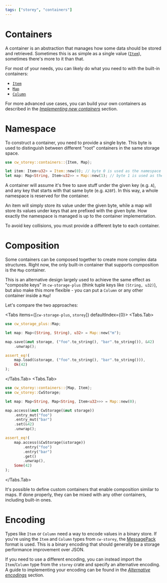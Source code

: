 ```yaml
---
tags: ["storey", "containers"]
---
```



# Containers

A container is an abstraction that manages how some data should be stored and
retrieved. Sometimes this is as simple as a single value
([`Item`](containers/item)), sometimes there's more to it than that.

For most of your needs, you can likely do what you need to with the built-in
containers:

- [`Item`](containers/item)
- [`Map`](containers/map)
- [`Column`](containers/column)

For more advanced use cases, you can build your own containers as described in
the [_Implementing new containers_](container-impl) section.

# Namespace

To construct a container, you need to provide a single byte. This byte is used
to distinguish between different "root" containers in the same storage space.

```rust template="storage"
use cw_storey::containers::{Item, Map};

let item: Item<u32> = Item::new(0); // byte 0 is used as the namespace
let map: Map<String, Item<u32>> = Map::new(1); // byte 1 is used as the namespace
```

A container will assume it's free to save stuff under the given key (e.g. `A`),
and any key that starts with that same byte (e.g. `A28F`). In this way, a whole
namespace is reserved for the container.

<Callout>
An item will simply store its value under the given byte, while a map will
store its values under keys that are prefixed with the given byte. How exactly
the namespace is managed is up to the container implementation.
</Callout>

To avoid key collisions, you must provide a different byte to each container.

# Composition

Some containers can be composed together to create more complex data structures.
Right now, the only built-in container that supports composition is the `Map`
container.

This is an alternative design largely used to achieve the same effect as
"composite keys" in `cw-storage-plus` (think tuple keys like `(String, u32)`),
but also make this more flexible - you can put a `Column` or any other container
inside a `Map`!

Let's compare the two approaches:

<Tabs items={[`cw-storage-plus`, `storey`]} defaultIndex={0}> <Tabs.Tab>

```rust template="storage"
use cw_storage_plus::Map;

let map: Map<(String, String), u32> = Map::new("m");

map.save(&mut storage, ("foo".to_string(), "bar".to_string()), &42)
    .unwrap();

assert_eq!(
    map.load(&storage, ("foo".to_string(), "bar".to_string())),
    Ok(42)
);
```

</Tabs.Tab> <Tabs.Tab>

```rust template="storage"
use cw_storey::containers::{Map, Item};
use cw_storey::CwStorage;

let map: Map<String, Map<String, Item<u32>>> = Map::new(0);

map.access(&mut CwStorage(&mut storage))
    .entry_mut("foo")
    .entry_mut("bar")
    .set(&42)
    .unwrap();

assert_eq!(
    map.access(&CwStorage(&storage))
        .entry("foo")
        .entry("bar")
        .get()
        .unwrap(),
    Some(42)
);
```

</Tabs.Tab></Tabs>

It's possible to define custom containers that enable composition similar to
maps. If done properly, they can be mixed with any other containers, including
built-in ones.

# Encoding

Types like `Item` or `Column` need a way to encode values in a binary store. If
you're using the `Item` and `Column` types from `cw-storey`, the
[MessagePack](https://msgpack.org/) format is used. This is a binary encoding
that should generally be a storage performance improvement over JSON.

If you need to use a different encoding, you can instead import the
`Item`/`Column` type from the `storey` crate and specify an alternative
encoding. A guide to implementing your encoding can be found in the
[_Alternative encodings_](encodings) section.
